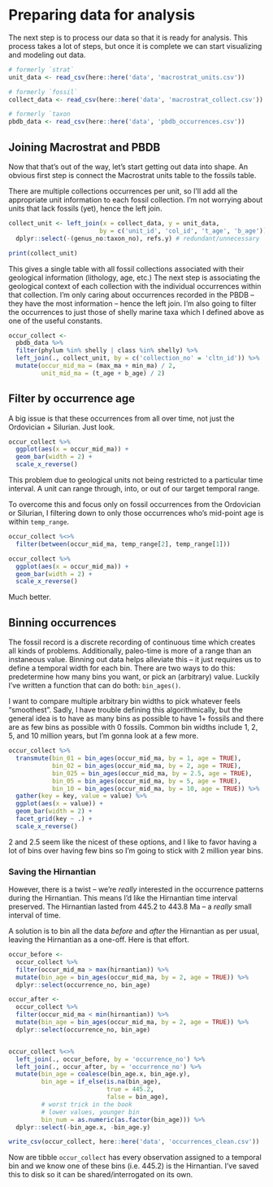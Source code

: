 # Preparing data for analysis

The next step is to process our data so that it is ready for analysis. This process takes a lot of steps, but once it is complete we can start visualizing and modeling out data.


```r

# formerly `strat`
unit_data <- read_csv(here::here('data', 'macrostrat_units.csv'))

# formerly `fossil`
collect_data <- read_csv(here::here('data', 'macrostrat_collect.csv'))

# formerly `taxon
pbdb_data <- read_csv(here::here('data', 'pbdb_occurrences.csv'))

```



## Joining Macrostrat and PBDB

Now that that's out of the way, let's start getting out data into shape. An obvious first step is connect the Macrostrat units table to the fossils table. 

There are multiple collections occurrences per unit, so I'll add all the appropriate unit information to each fossil collection. I'm not worrying about units that lack fossils (yet), hence the left join. 

```r

collect_unit <- left_join(x = collect_data, y = unit_data, 
                         by = c('unit_id', 'col_id', 't_age', 'b_age')) %>%
  dplyr::select(-(genus_no:taxon_no), refs.y) # redundant/unnecessary

print(collect_unit)

```

This gives a single table with all fossil collections associated with their geological information (lithology, age, etc.) The next step is associating the geological context of each collection with the individual occurrences within that collection. I'm only caring about occurrences recorded in the PBDB -- they have the most information -- hence the left join. I'm also going to filter the occurrences to just those of shelly marine taxa which I defined above as one of the useful constants.

```r

occur_collect <- 
  pbdb_data %>%
  filter(phylum %in% shelly | class %in% shelly) %>%
  left_join(., collect_unit, by = c('collection_no' = 'cltn_id')) %>%
  mutate(occur_mid_ma = (max_ma + min_ma) / 2,
         unit_mid_ma = (t_age + b_age) / 2)

```


## Filter by occurrence age

A big issue is that these occurrences from all over time, not just the Ordovician + Silurian. Just look.

```r

occur_collect %>% 
  ggplot(aes(x = occur_mid_ma)) +
  geom_bar(width = 2) +
  scale_x_reverse()

```

This problem due to geological units not being restricted to a particular time interval. A unit can range through, into, or out of our target temporal range.

To overcome this and focus only on fossil occurrences from the Ordovician or Silurian, I filtering down to only those occurrences who's mid-point age is within `temp_range`.

```r

occur_collect %<>%
  filter(between(occur_mid_ma, temp_range[2], temp_range[1]))

occur_collect %>%
  ggplot(aes(x = occur_mid_ma)) +
  geom_bar(width = 2) +
  scale_x_reverse()

```

Much better.



## Binning occurrences

The fossil record is a discrete recording of continuous time which creates all kinds of problems. Additionally, paleo-time is more of a range than an instaneous value. Binning out data helps alleviate this -- it just requires us to define a temporal width for each bin. There are two ways to do this: predetermine how many bins you want, or pick an (arbitrary) value. Luckily I've written a function that can do both: `bin_ages()`.

I want to compare multiple arbitrary bin widths to pick whatever feels "smoothest". Sadly, I have trouble defining this algorithmically, but the general idea is to have as many bins as possible to have 1+ fossils and there are as few bins as possible with 0 fossils. Common bin widths include 1, 2, 5, and 10 million years, but I'm gonna look at a few more. 

```r

occur_collect %>%
  transmute(bin_01 = bin_ages(occur_mid_ma, by = 1, age = TRUE),
            bin_02 = bin_ages(occur_mid_ma, by = 2, age = TRUE),
            bin_025 = bin_ages(occur_mid_ma, by = 2.5, age = TRUE),
            bin_05 = bin_ages(occur_mid_ma, by = 5, age = TRUE),
            bin_10 = bin_ages(occur_mid_ma, by = 10, age = TRUE)) %>%
  gather(key = key, value = value) %>%
  ggplot(aes(x = value)) +
  geom_bar(width = 2) +
  facet_grid(key ~ .) +
  scale_x_reverse()

```

2 and 2.5 seem like the nicest of these options, and I like to favor having a lot of bins over having few bins so I'm going to stick with 2 million year bins.


### Saving the Hirnantian

However, there is a twist -- we're *really* interested in the occurrence patterns during the Hirnantian. This means I'd like the Hirnantian time interval preserved. The Hirnantian lasted from 445.2 to 443.8 Ma -- a *really* small interval of time.

A solution is to bin all the data *before* and *after* the Hirnantian as per usual, leaving the Hirnantian as a one-off.  Here is that effort.


```r

occur_before <- 
  occur_collect %>%
  filter(occur_mid_ma > max(hirnantian)) %>%
  mutate(bin_age = bin_ages(occur_mid_ma, by = 2, age = TRUE)) %>%
  dplyr::select(occurrence_no, bin_age)

occur_after <- 
  occur_collect %>%
  filter(occur_mid_ma < min(hirnantian)) %>%
  mutate(bin_age = bin_ages(occur_mid_ma, by = 2, age = TRUE)) %>%
  dplyr::select(occurrence_no, bin_age)


occur_collect %<>%
  left_join(., occur_before, by = 'occurrence_no') %>%
  left_join(., occur_after, by = 'occurrence_no') %>%
  mutate(bin_age = coalesce(bin_age.x, bin_age.y),
         bin_age = if_else(is.na(bin_age),
                           true = 445.2,
                           false = bin_age),
         # worst trick in the book
         # lower values, younger bin
         bin_num = as.numeric(as.factor(bin_age))) %>% 
  dplyr::select(-bin_age.x, -bin_age.y)

write_csv(occur_collect, here::here('data', 'occurrences_clean.csv'))

```

Now are tibble `occur_collect` has every observation assigned to a temporal bin and we know one of these bins (i.e. 445.2) is the Hirnantian. I've saved this to disk so it can be shared/interrogated on its own.
